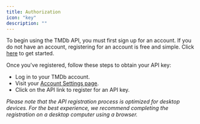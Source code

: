 ```yaml
---
title: Authorization
icon: "key"
description: ""
---
```


To begin using the TMDb API, you must first sign up for an account. If you do not have an account, registering for an account is free and simple. Click [here](https://www.themoviedb.org/signup) to get started.

Once you've registered, follow these steps to obtain your API key:

- Log in to your TMDb account.
- Visit your [Account Settings page](https://www.themoviedb.org/settings/api).
- Click on the API link to register for an API key.

_Please note that the API registration process is optimized for desktop devices. For the best experience, we recommend completing the registration on a desktop computer using a browser._

